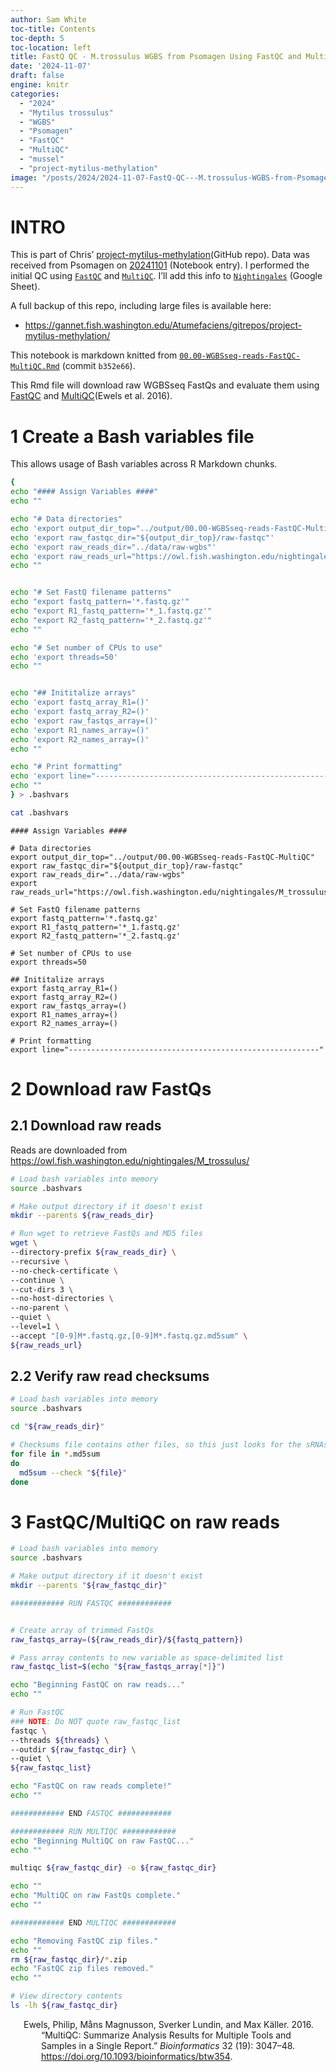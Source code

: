 ```yaml
---
author: Sam White
toc-title: Contents
toc-depth: 5
toc-location: left
title: FastQ QC - M.trossulus WGBS from Psomagen Using FastQC and MultiQC
date: '2024-11-07'
draft: false
engine: knitr
categories: 
  - "2024"
  - "Mytilus trossulus"
  - "WGBS"
  - "Psomagen"
  - "FastQC"
  - "MultiQC"
  - "mussel"
  - "project-mytilus-methylation"
image: "/posts/2024/2024-11-07-FastQ-QC---M.trossulus-WGBS-from-Psomagen-Using-FastQC-and-MultiQC/20241107-mtro-screenshot-fastqc-example.png"
---
```

# INTRO

This is part of Chris' [project-mytilus-methylation](https://github.com/RobertsLab/project-mytilus-methylation)(GitHub repo). Data was received from Psomagen on [20241101](../2024-11-01-Data-Received---Mytilus-trossulus-WGBS-Data-from-Psomagen/index.qmd) (Notebook entry). I performed the initial QC using [`FastQC`](https://www.bioinformatics.babraham.ac.uk/projects/fastqc/) and [`MultiQC`](https://multiqc.info/). I'll add this info to [`Nightingales`](https://b.link/nightingales) (Google Sheet).

A full backup of this repo, including large files is available here:

- [https://gannet.fish.washington.edu/Atumefaciens/gitrepos/project-mytilus-methylation/](https://gannet.fish.washington.edu/Atumefaciens/gitrepos/project-mytilus-methylation/)

:::: {.callout-note}
This notebook is markdown knitted from [`00.00-WGBSseq-reads-FastQC-MultiQC.Rmd`](https://github.com/RobertsLab/project-mytilus-methylation/blob/b352e666f21e6e39f5843fd886e3502bf3b754ba/code/00.00-WGBSseq-reads-FastQC-MultiQC.Rmd) (commit `b352e66`).
:::


This Rmd file will download raw WGBSseq FastQs and evaluate them using
[FastQC](https://github.com/s-andrews/FastQC) and
[MultiQC](https://multiqc.info/)(Ewels et al. 2016).

# 1 Create a Bash variables file

This allows usage of Bash variables across R Markdown chunks.

``` bash
{
echo "#### Assign Variables ####"
echo ""

echo "# Data directories"
echo 'export output_dir_top="../output/00.00-WGBSseq-reads-FastQC-MultiQC"'
echo 'export raw_fastqc_dir="${output_dir_top}/raw-fastqc"'
echo 'export raw_reads_dir="../data/raw-wgbs"'
echo 'export raw_reads_url="https://owl.fish.washington.edu/nightingales/M_trossulus/"'
echo ""


echo "# Set FastQ filename patterns"
echo "export fastq_pattern='*.fastq.gz'"
echo "export R1_fastq_pattern='*_1.fastq.gz'"
echo "export R2_fastq_pattern='*_2.fastq.gz'"
echo ""

echo "# Set number of CPUs to use"
echo 'export threads=50'
echo ""


echo "## Inititalize arrays"
echo 'export fastq_array_R1=()'
echo 'export fastq_array_R2=()'
echo 'export raw_fastqs_array=()'
echo 'export R1_names_array=()'
echo 'export R2_names_array=()'
echo ""

echo "# Print formatting"
echo 'export line="--------------------------------------------------------"'
echo ""
} > .bashvars

cat .bashvars
```

    #### Assign Variables ####

    # Data directories
    export output_dir_top="../output/00.00-WGBSseq-reads-FastQC-MultiQC"
    export raw_fastqc_dir="${output_dir_top}/raw-fastqc"
    export raw_reads_dir="../data/raw-wgbs"
    export raw_reads_url="https://owl.fish.washington.edu/nightingales/M_trossulus/"

    # Set FastQ filename patterns
    export fastq_pattern='*.fastq.gz'
    export R1_fastq_pattern='*_1.fastq.gz'
    export R2_fastq_pattern='*_2.fastq.gz'

    # Set number of CPUs to use
    export threads=50

    ## Inititalize arrays
    export fastq_array_R1=()
    export fastq_array_R2=()
    export raw_fastqs_array=()
    export R1_names_array=()
    export R2_names_array=()

    # Print formatting
    export line="--------------------------------------------------------"

# 2 Download raw FastQs

## 2.1 Download raw reads

Reads are downloaded from
<https://owl.fish.washington.edu/nightingales/M_trossulus/>

``` bash
# Load bash variables into memory
source .bashvars

# Make output directory if it doesn't exist
mkdir --parents ${raw_reads_dir}

# Run wget to retrieve FastQs and MD5 files
wget \
--directory-prefix ${raw_reads_dir} \
--recursive \
--no-check-certificate \
--continue \
--cut-dirs 3 \
--no-host-directories \
--no-parent \
--quiet \
--level=1 \
--accept "[0-9]M*.fastq.gz,[0-9]M*.fastq.gz.md5sum" \
${raw_reads_url}
```

## 2.2 Verify raw read checksums

``` bash
# Load bash variables into memory
source .bashvars

cd "${raw_reads_dir}"

# Checksums file contains other files, so this just looks for the sRNAseq files.
for file in *.md5sum
do
  md5sum --check "${file}"
done
```

# 3 FastQC/MultiQC on raw reads

``` bash
# Load bash variables into memory
source .bashvars

# Make output directory if it doesn't exist
mkdir --parents "${raw_fastqc_dir}"

############ RUN FASTQC ############


# Create array of trimmed FastQs
raw_fastqs_array=(${raw_reads_dir}/${fastq_pattern})

# Pass array contents to new variable as space-delimited list
raw_fastqc_list=$(echo "${raw_fastqs_array[*]}")

echo "Beginning FastQC on raw reads..."
echo ""

# Run FastQC
### NOTE: Do NOT quote raw_fastqc_list
fastqc \
--threads ${threads} \
--outdir ${raw_fastqc_dir} \
--quiet \
${raw_fastqc_list}

echo "FastQC on raw reads complete!"
echo ""

############ END FASTQC ############

############ RUN MULTIQC ############
echo "Beginning MultiQC on raw FastQC..."
echo ""

multiqc ${raw_fastqc_dir} -o ${raw_fastqc_dir}

echo ""
echo "MultiQC on raw FastQs complete."
echo ""

############ END MULTIQC ############

echo "Removing FastQC zip files."
echo ""
rm ${raw_fastqc_dir}/*.zip
echo "FastQC zip files removed."
echo ""

# View directory contents
ls -lh ${raw_fastqc_dir}
```

<div id="refs" class="references csl-bib-body hanging-indent">

<div id="ref-ewels2016" class="csl-entry">

Ewels, Philip, Måns Magnusson, Sverker Lundin, and Max Käller. 2016.
“MultiQC: Summarize Analysis Results for Multiple Tools and Samples in a
Single Report.” *Bioinformatics* 32 (19): 3047–48.
<https://doi.org/10.1093/bioinformatics/btw354>.

</div>

</div>
